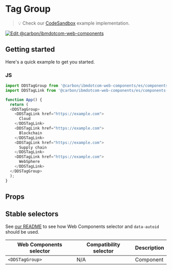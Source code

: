 
# Tag Group

> 💡 Check our
> [CodeSandbox](https://githubbox.com/carbon-design-system/carbon-for-ibm-dotcom/tree/v1/packages/web-components/examples/codesandbox/components-react/tag-group)
> example implementation.

[![Edit @carbon/ibmdotcom-web-components](https://codesandbox.io/static/img/play-codesandbox.svg)](https://githubbox.com/carbon-design-system/carbon-for-ibm-dotcom/tree/v1/packages/web-components/examples/codesandbox/components-react/tag-group)

## Getting started

Here's a quick example to get you started.

### JS

```javascript
import DDSTagGroup from '@carbon/ibmdotcom-web-components/es/components-react/tag-group/tag-group.js';
import DDSTagLink from '@carbon/ibmdotcom-web-components/es/components-react/tag-link/tag-link.js';

function App() {
  return (
  <DDSTagGroup>
    <DDSTagLink href="https://example.com">
      Cloud
    </DDSTagLink>
    <DDSTagLink href="https://example.com">
      Blockchain
    </DDSTagLink>
    <DDSTagLink href="https://example.com">
      Supply chain
    </DDSTagLink>
    <DDSTagLink href="https://example.com">
      WebSphere
    </DDSTagLink>
  </DDSTagGroup>
  );
}
```

## Props

<Props of={PropTypesRef} />

## Stable selectors

See [our README](https://github.com/carbon-design-system/carbon-for-ibm-dotcom/tree/main/packages/web-components#stable-selectors-for-analytics-and-integratione2e-testing-in-web-components) to see how Web Components selector and `data-autoid` should be used.

| Web Components selector | Compatibility selector | Description |
| ----------------------- | ---------------------- | ----------- |
| `<DDSTagGroup>`       | N/A                    | Component   |

<Description markdown={contributing} />
